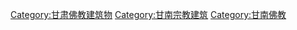 [[Category:甘肃佛教建筑物|Category:甘肃佛教建筑物]]
[[Category:甘南宗教建筑|Category:甘南宗教建筑]]
[[Category:甘南佛教|Category:甘南佛教]]